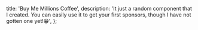  title: 'Buy Me Millions Coffee',
  description:
    'It just a random component that I created. You can easily use it to get your first sponsors, though I have not gotten one yet!😁',
};

<ComponentCodePreview name='buyme-acoffee' hasReTrigger isFitheight />
